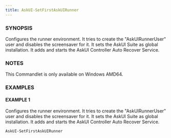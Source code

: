 ---
title: AskUI-SetFirstAskUIRunner
---


### SYNOPSIS

Configures the runner environment.
It tries to create the "AskUIRunnerUser" user and disables the screensaver for it.
It sets the AskUI Suite as global installation.
It adds and starts the AskUI Controller Auto Recover Service.

### NOTES

This Commandlet is only available on Windows AMD64.

### EXAMPLES

#### EXAMPLE 1

Configures the runner environment.
It tries to create the "AskUIRunnerUser" user and disables the screensaver for it.
It sets the AskUI Suite as global installation.
It adds and starts the AskUI Controller Auto Recover Service.

```powershell
AskUI-SetFirstAskUIRunner
```

